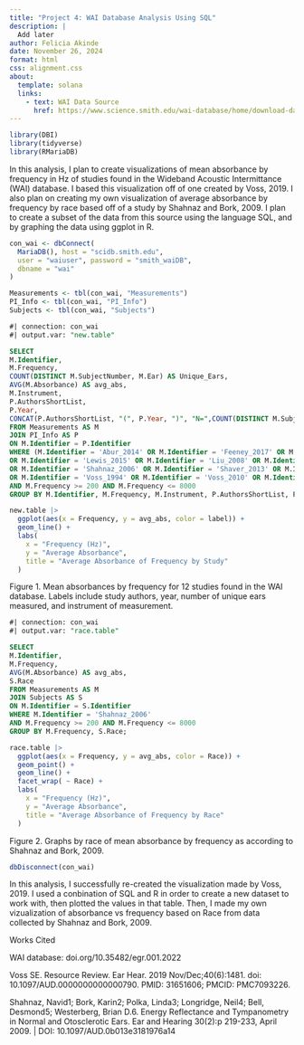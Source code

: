 ```yaml
---
title: "Project 4: WAI Database Analysis Using SQL"
description: |
  Add later
author: Felicia Akinde
date: November 26, 2024
format: html
css: alignment.css
about:
  template: solana
  links:
    - text: WAI Data Source
      href: https://www.science.smith.edu/wai-database/home/download-data/
---
```


```r
library(DBI)
library(tidyverse)
library(RMariaDB)
```

In this analysis, I plan to create visualizations of mean absorbance by frequency in Hz of studies found in the Wideband Acoustic Intermittance (WAI) database. I based this visualization off of one created by Voss, 2019. I also plan on creating my own visualization of average absorbance by frequency by race based off of a study by Shahnaz and Bork, 2009. I plan to create a subset of the data from this source using the language SQL, and by graphing the data using ggplot in R.

```r

con_wai <- dbConnect(
  MariaDB(), host = "scidb.smith.edu",
  user = "waiuser", password = "smith_waiDB", 
  dbname = "wai"
)

Measurements <- tbl(con_wai, "Measurements")
PI_Info <- tbl(con_wai, "PI_Info")
Subjects <- tbl(con_wai, "Subjects")

```

```sql
#| connection: con_wai
#| output.var: "new.table"

SELECT 
M.Identifier, 
M.Frequency,
COUNT(DISTINCT M.SubjectNumber, M.Ear) AS Unique_Ears,
AVG(M.Absorbance) AS avg_abs,
M.Instrument, 
P.AuthorsShortList,
P.Year,
CONCAT(P.AuthorsShortList, "(", P.Year, ")", "N=",COUNT(DISTINCT M.SubjectNumber, M.Ear), ";", M.Instrument) AS label 
FROM Measurements AS M
JOIN PI_Info AS P
ON M.Identifier = P.Identifier
WHERE (M.Identifier = 'Abur_2014' OR M.Identifier = 'Feeney_2017' OR M.Identifier = 'Groon_2015'
OR M.Identifier = 'Lewis_2015' OR M.Identifier = 'Liu_2008' OR M.Identifier = 'Rosowski_2012'
OR M.Identifier = 'Shahnaz_2006' OR M.Identifier = 'Shaver_2013' OR M.Identifier = 'Sun_2016'
OR M.Identifier = 'Voss_1994' OR M.Identifier = 'Voss_2010' OR M.Identifier = 'Werner_2010')
AND M.Frequency >= 200 AND M.Frequency <= 8000
GROUP BY M.Identifier, M.Frequency, M.Instrument, P.AuthorsShortList, P.Year;
```

```r
new.table |>
  ggplot(aes(x = Frequency, y = avg_abs, color = label)) +
  geom_line() +
  labs(
    x = "Frequency (Hz)",
    y = "Average Absorbance",
    title = "Average Absorbance of Frequency by Study"
  )
```
Figure 1. Mean absorbances by frequency for 12 studies found in the WAI database. Labels include study authors, year, number of unique ears measured, and instrument of measurement. 
```sql
#| connection: con_wai
#| output.var: "race.table"

SELECT 
M.Identifier, 
M.Frequency,
AVG(M.Absorbance) AS avg_abs,
S.Race
FROM Measurements AS M
JOIN Subjects AS S
ON M.Identifier = S.Identifier
WHERE M.Identifier = 'Shahnaz_2006' 
AND M.Frequency >= 200 AND M.Frequency <= 8000
GROUP BY M.Frequency, S.Race;
```

```r
race.table |>
  ggplot(aes(x = Frequency, y = avg_abs, color = Race)) +
  geom_point() +
  geom_line() +
  facet_wrap( ~ Race) +
  labs(
    x = "Frequency (Hz)",
    y = "Average Absorbance",
    title = "Average Absorbance of Frequency by Race"
  )
```
Figure 2. Graphs by race of mean absorbance by frequency as according to Shahnaz and Bork, 2009.

```r
dbDisconnect(con_wai)
```


In this analysis, I successfully re-created the visualization made by Voss, 2019. I used a conbination of SQL and R in order to create a new dataset to work with, then plotted the values in that table. Then, I made my own vizualization of absorbance vs frequency based on Race from data collected by Shahnaz and Bork, 2009.

Works Cited

WAI database: doi.org/10.35482/egr.001.2022

Voss SE. Resource Review. Ear Hear. 2019 Nov/Dec;40(6):1481. doi: 10.1097/AUD.0000000000000790. PMID: 31651606; PMCID: PMC7093226.

Shahnaz, Navid1; Bork, Karin2; Polka, Linda3; Longridge, Neil4; Bell, Desmond5; Westerberg, Brian D.6. Energy Reflectance and Tympanometry in Normal and Otosclerotic Ears. Ear and Hearing 30(2):p 219-233, April 2009. \| DOI: 10.1097/AUD.0b013e3181976a14
